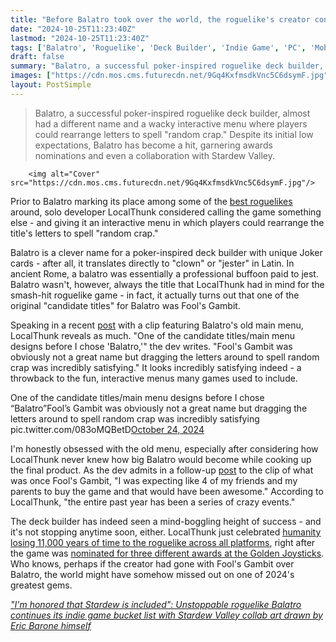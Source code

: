 ```yaml
---
title: "Before Balatro took over the world, the roguelike's creator considered naming it Fool's Gambit - 'obviously not a great name,' but it had a killer main menu"
date: "2024-10-25T11:23:40Z"
lastmod: "2024-10-25T11:23:40Z"
tags: ['Balatro', 'Roguelike', 'Deck Builder', 'Indie Game', 'PC', 'Mobile']
draft: false
summary: "Balatro, a successful poker-inspired roguelike deck builder, almost had a different name and a wacky interactive menu where players could rearrange letters to spell 'random crap.'  Despite its initial low expectations, Balatro has become a hit, garnering awards nominations and even a collaboration with Stardew Valley."
images: ["https://cdn.mos.cms.futurecdn.net/9Gq4KxfmsdkVnc5C6dsymF.jpg"]
layout: PostSimple
---
```

> Balatro, a successful poker-inspired roguelike deck builder, almost had a different name and a wacky interactive menu where players could rearrange letters to spell "random crap."  Despite its initial low expectations, Balatro has become a hit, garnering awards nominations and even a collaboration with Stardew Valley.


        <img alt="Cover" src="https://cdn.mos.cms.futurecdn.net/9Gq4KxfmsdkVnc5C6dsymF.jpg"/>
        
Prior to Balatro marking its place among some of the [<u>best roguelikes</u>](https://www.gamesradar.com/best-roguelikes-roguelites/) around, solo developer LocalThunk considered calling the game something else - and giving it an interactive menu in which players could rearrange the title's letters to spell "random crap."

Balatro is a clever name for a poker-inspired deck builder with unique Joker cards - after all, it translates directly to "clown" or "jester" in Latin. In ancient Rome, a balatro was essentially a professional buffoon paid to jest. Balatro wasn't, however, always the title that LocalThunk had in mind for the smash-hit roguelike game - in fact, it actually turns out that one of the original "candidate titles" for Balatro was Fool's Gambit.

Speaking in a recent [<u>post</u>](https://x.com/LocalThunk/status/1849334682749735077) with a clip featuring Balatro's old main menu, LocalThunk reveals as much. "One of the candidate titles/main menu designs before I chose 'Balatro,'" the dev writes. "Fool's Gambit was obviously not a great name but dragging the letters around to spell random crap was incredibly satisfying." It looks incredibly satisfying indeed - a throwback to the fun, interactive menus many games used to include.

One of the candidate titles/main menu designs before I chose “Balatro”Fool’s Gambit was obviously not a great name but dragging the letters around to spell random crap was incredibly satisfying pic.twitter.com/083oMQBetD[October 24, 2024](https://twitter.com/LocalThunk/status/1849334682749735077)

I'm honestly obsessed with the old menu, especially after considering how LocalThunk never knew how big Balatro would become while cooking up the final product. As the dev admits in a follow-up [post](https://x.com/LocalThunk/status/1849336483729273147) to the clip of what was once Fool's Gambit, "I was expecting like 4 of my friends and my parents to buy the game and that would have been awesome." According to LocalThunk, "the entire past year has been a series of crazy events."

The deck builder has indeed seen a mind-boggling height of success - and it's not stopping anytime soon, either. LocalThunk just celebrated [<u>humanity losing 11,000 years of time to the roguelike across all platforms</u>](https://www.gamesradar.com/games/roguelike/balatro-creator-kicks-off-supervillain-arc-celebrates-humanity-losing-11-000-years-of-time-to-the-roguelike-across-all-platforms/), right after the game was [<u>nominated for three different awards at the Golden Joysticks</u>](https://www.gamesradar.com/games/roguelike/balatro-creator-reacts-to-award-nomination-by-telling-you-to-vote-for-another-indie-a-truly-deserving-gem/). Who knows, perhaps if the creator had gone with Fool's Gambit over Balatro, the world might have somehow missed out on one of 2024's greatest gems.

[<u><em>"I'm honored that Stardew is included": Unstoppable roguelike Balatro continues its indie game bucket list with Stardew Valley collab art drawn by Eric Barone himself</em></u>](https://www.gamesradar.com/games/roguelike/im-honored-that-stardew-is-included-unstoppable-roguelike-balatro-continues-its-indie-game-bucket-list-with-stardew-valley-collab-art-drawn-by-eric-barone-himself/)
        